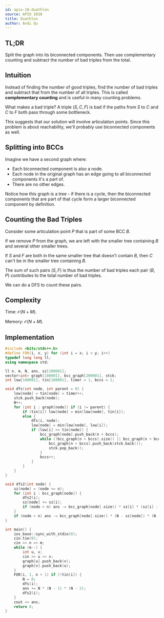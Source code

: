 ---
id: apio-18-duathlon
source: APIO 2018
title: Duathlon
author: Andi Qu
---

## TL;DR

Split the graph into its biconnected components. Then use complementary counting
and subtract the number of bad triples from the total.

## Intuition

Instead of finding the number of good triples, find the number of bad triples
and subtract that from the number of all triples. This is called **complementary
counting** and is useful in many counting problems.

What makes a bad triple? A triple $(S, C, F)$ is bad if the paths from $S$ to
$C$ and $C$ to $F$ both pass through some bottleneck.

This suggests that our solution will involve articulation points. Since this
problem is about reachability, we'll probably use biconnected components as
well.

## Splitting into BCCs

Imagine we have a second graph where:

- Each biconnected component is also a node.
- Each node in the original graph has an edge going to all biconnected
  components it's a part of.
- There are no other edges.

Notice how this graph is a tree - if there is a cycle, then the biconnected
components that are part of that cycle form a larger biconnected component by
definition.

## Counting the Bad Triples

Consider some articulation point $P$ that is part of some BCC $B$.

If we remove $P$ from the graph, we are left with the smaller tree containing
$B$ and several other smaller trees.

If $S$ and $F$ are both in the same smaller tree that doesn't contain $B$, then
$C$ can't be in the smaller tree containing $B$.

The sum of such pairs $(S, F)$ is thus the number of bad triples each pair
$(B, P)$ contributes to the total number of bad triples.

We can do a DFS to count these pairs.

## Complexity

Time: $\mathcal{O}(N + M)$.

Memory: $\mathcal{O}(N + M)$.

## Implementation

```cpp
#include <bits/stdc++.h>
#define FOR(i, x, y) for (int i = x; i < y; i++)
typedef long long ll;
using namespace std;

ll n, m, N, ans, sz[200001];
vector<int> graph[100001], bcc_graph[200001], stck;
int low[100001], tin[100001], timer = 1, bccs = 1;

void dfs(int node, int parent = 0) {
	low[node] = tin[node] = timer++;
	stck.push_back(node);
	N++;
	for (int i : graph[node]) if (i != parent) {
		if (tin[i]) low[node] = min(low[node], tin[i]);
		else {
			dfs(i, node);
			low[node] = min(low[node], low[i]);
			if (low[i] >= tin[node]) {
				bcc_graph[node].push_back(n + bccs);
				while (!bcc_graph[n + bccs].size() || bcc_graph[n + bccs].back() != i) {
					bcc_graph[n + bccs].push_back(stck.back());
					stck.pop_back();
				}
				bccs++;
			}
		}
	}
}

void dfs2(int node) {
	sz[node] = (node <= n);
	for (int i : bcc_graph[node]) {
		dfs2(i);
		sz[node] += sz[i];
		if (node > n) ans -= bcc_graph[node].size() * sz[i] * (sz[i] - 1);
	}
	if (node > n) ans -= bcc_graph[node].size() * (N - sz[node]) * (N - sz[node] - 1);
}

int main() {
	ios_base::sync_with_stdio(0);
	cin.tie(0);
	cin >> n >> m;
	while (m--) {
		int u, v;
		cin >> u >> v;
		graph[u].push_back(v);
		graph[v].push_back(u);
	}
	FOR(i, 1, n + 1) if (!tin[i]) {
		N = 0;
		dfs(i);
		ans += N * (N - 1) * (N - 2);
		dfs2(i);
	}
	cout << ans;
	return 0;
}
```
